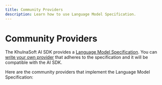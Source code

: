 ```yaml
---
title: Community Providers
description: Learn how to use Language Model Specification.
---
```


# Community Providers

The KhulnaSoft AI SDK provides a [Language Model Specification](https://github.com/khulnasoft/ai/tree/main/packages/provider/src/language-model/v1).
You can [write your own provider](./community-providers/custom-providers) that adheres to the specification and it will be compatible with the AI SDK.

Here are the community providers that implement the Language Model Specification:

<CommunityModelCards />
